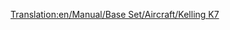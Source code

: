 [[Translation:en/Manual/Base Set/Aircraft/Kelling K7]]
{{hu/Manual/Base Set/Aircraft/Navbox Légi járművek}}
{{hu/Manual/Base Set/Aircraft/Repülőgépek|Name=Kelling K7
|Image=[[File:en/Manual/Base Set/Aircraft/KellingK7.png|Kelling K7]]
|Cost=41.015 (82,030)
|Speed=947 km/h (592 MPH)
|Annual=6.468 (12,936)
|Designed=2036
|Lifespan=25
|Capacity=180 utas és 60 csomag levél
|Description=Fiktív, futurisztikus repülőgép, a Kelling ismeretlen cég.
|Real-life=--
}}